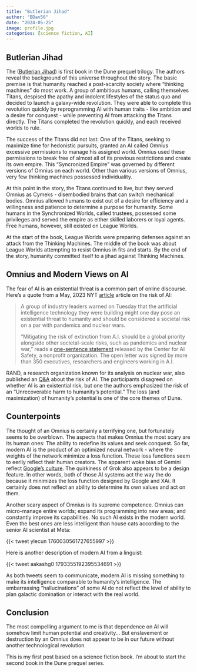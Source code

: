 ```yaml
---
title: "Butlerian Jihad"
author: "BDav56"
date: "2024-05-25"
image: profile.jpg
categories: [science fiction, AI]
---
```


## Butlerian Jihad

The ([Butlerian Jihad](https://www.amazon.com/Dune-Butlerian-Jihad-Legends-Trilogy/dp/0765340771)) is first book in the Dune prequel trilogy. The authors reveal the background of this universe throughout the story. The basic premise is that humanity reached a post-scarcity society where "thinking machines" do most work. A group of ambitious humans, calling themselves Titans, despised the apathy and indolent lifestyles of the status quo and decided to launch a galaxy-wide revolution. They were able to complete this revolution quickly by reprogramming AI with human traits - like ambition and a desire for conquest - while preventing AI from attacking the Titans directly. The Titans completed the revolution quickly, and each received worlds to rule.

The success of the Titans did not last: One of the Titans, seeking to maximize time for hedonistic pursuits, granted an AI called Omnius excessive permissions to manage his assigned world. Omnius used these permissions to break free of almost all of its previous restrictions and create its own empire. This "Syncronized Empire" was governed by different versions of Omnius on each world. Other than various versions of Omnius, very few thinking machines possessed individuality.

At this point in the story, the Titans continued to live, but they served Omnius as Cymeks - disembodied brains that can switch mechanical bodies. Omnius allowed humans to exist out of a desire for efficiency and a willingness and patience to determine a purpose for humanity. Some humans in the Synchronized Worlds, called trustees, possessed some privileges and served the empire as either skilled laborers or loyal agents. Free humans, however, still existed on League Worlds.

At the start of the book, League Worlds were preparing defenses against an attack from the Thinking Machines. The middle of the book was about League Worlds attempting to resist Omnius in fits and starts. By the end of the story, humanity committed itself to a jihad against Thinking Machines.

## Omnius and Modern Views on AI

The fear of AI is an existential threat is a common part of online discourse. Here's a quote from a May, 2023 NYT [article](https://www.nytimes.com/2023/05/30/technology/ai-threat-warning.html) article on the risk of AI:

> A group of industry leaders warned on Tuesday that the artificial intelligence technology they were building might one day pose an existential threat to humanity and should be considered a societal risk on a par with pandemics and nuclear wars.
>
> “Mitigating the risk of extinction from A.I. should be a global priority alongside other societal-scale risks, such as pandemics and nuclear war,” reads a [one-sentence statement](https://www.safe.ai/statement-on-ai-risk) released by the Center for AI Safety, a nonprofit organization. The open letter was signed by more than 350 executives, researchers and engineers working in A.I.

RAND, a research organization known for its analysis on nuclear war, also published an [Q&A](https://www.safe.ai/statement-on-ai-risk) about the risk of AI. The participants disagreed on whether AI is an existential risk, but one the authors emphasized the risk of an "Unrecoverable harm to humanity's potential." The loss (and maximization) of humanity's potential is one of the core themes of Dune.

## Counterpoints

The thought of an Omnius is certainly a terrifying one, but fortunately seems to be overblown. The aspects that makes Omnius the most scary are its human ones: The ability to redefine its values and seek conquest. So far, modern AI is the product of an optimized neural network - where the weights of the network minimize a loss function. These loss functions seem to eerily reflect their human creators. The apparent woke bias of Gemini reflect [Google's culture](https://www.thefp.com/p/ex-google-employees-woke-gemini-culture-broken). The quirkiness of Grok also appears to be a design feature. In other words, both of those AI systems act the way the do because it minimizes the loss function designed by Google and XAi. It certainly does not reflect an ability to determine its own values and act on them.

Another scary aspect of Omnius is its supreme competence. Omnius can micro-manage entire worlds; expand its programming into new areas; and constantly improve its capabilities. No such AI exists in the modern world. Even the best ones are less intelligent than house cats according to the senior AI scientist at Meta:

{{< tweet ylecun 1760030561727655997 >}}

Here is another description of modern AI from a linguist:

{{< tweet aakashg0 1793355192395534691 >}}

As both tweets seem to communicate, modern AI is missing something to make its intelligence comparable to humanity's intelligence. The embarrassing "hallucinations" of some AI do not reflect the level of ability to plan galactic domination or interact with the real world.

## Conclusion

The most compelling argument to me is that dependence on AI will somehow limit human potential and creativity... But enslavement or destruction by an Omnius does not appear to be in our future without another technological revolution.

This is my first post based on a science fiction book. I'm about to start the second book in the Dune prequel series.
